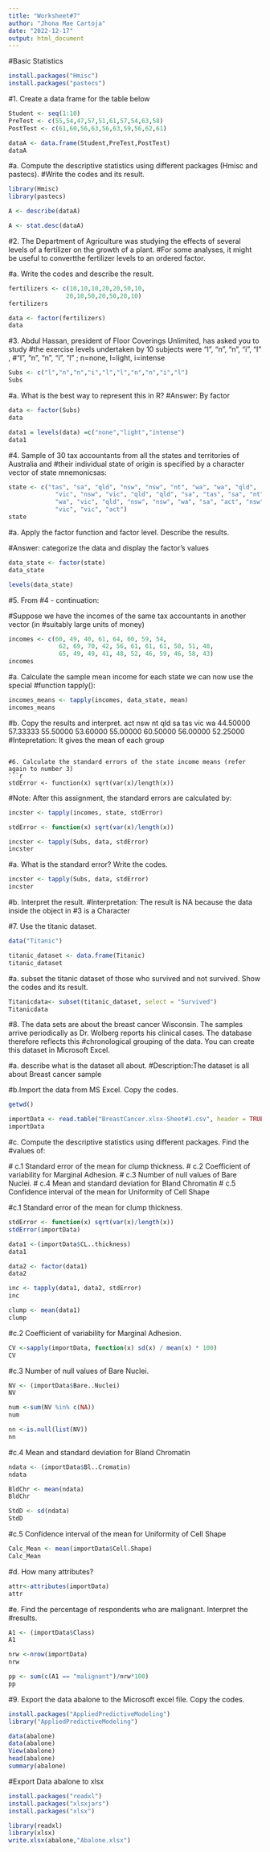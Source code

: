```yaml
---
title: "Worksheet#7"
author: "Jhona Mae Cartoja"
date: "2022-12-17"
output: html_document
---
```


#Basic Statistics
```r
install.packages("Hmisc")
install.packages("pastecs")
```

#1. Create a data frame for the table below 
```r
Student <- seq(1:10)
PreTest <- c(55,54,47,57,51,61,57,54,63,58)
PostTest <- c(61,60,56,63,56,63,59,56,62,61)

dataA <- data.frame(Student,PreTest,PostTest)
dataA
```

#a. Compute the descriptive statistics using different packages (Hmisc and pastecs).
#Write the codes and its result.
```r
library(Hmisc)
library(pastecs)

A <- describe(dataA)

A <- stat.desc(dataA)
```

#2. The Department of Agriculture was studying the effects of several levels of a fertilizer on the growth of a plant. 
#For some analyses, it might be useful to convertthe fertilizer levels to an ordered factor.

#a. Write the codes and describe the result.
```r
fertilizers <- c(10,10,10,20,20,50,10,
                20,10,50,20,50,20,10)
fertilizers

data <- factor(fertilizers)
data
```

#3. Abdul Hassan, president of Floor Coverings Unlimited, has asked you to study
#the exercise levels undertaken by 10 subjects were “l”, “n”, “n”, “i”, “l” ,
#“l”, “n”, “n”, “i”, “l” ; n=none, l=light, i=intense
```r
Subs <- c("l","n","n","i","l","l","n","n","i","l")
Subs
```

#a. What is the best way to represent this in R?
#Answer: By factor
```r
data <- factor(Subs)
data
```

```r
data1 = levels(data) =c("none","light","intense")
data1
```

#4. Sample of 30 tax accountants from all the states and territories of Australia and
#their individual state of origin is specified by a character vector of state mnemonicsas:
```r
state <- c("tas", "sa", "qld", "nsw", "nsw", "nt", "wa", "wa", "qld",
             "vic", "nsw", "vic", "qld", "qld", "sa", "tas", "sa", "nt",
             "wa", "vic", "qld", "nsw", "nsw", "wa", "sa", "act", "nsw",
             "vic", "vic", "act")
state
```

#a. Apply the factor function and factor level. Describe the results.

#Answer:  categorize the data and display the factor's values
```r
data_state <- factor(state)
data_state
```

```r
levels(data_state)
```

#5. From #4 - continuation:

#Suppose we have the incomes of the same tax accountants in another vector (in
#suitably large units of money)
```r
incomes <- c(60, 49, 40, 61, 64, 60, 59, 54,
              62, 69, 70, 42, 56, 61, 61, 61, 58, 51, 48,
              65, 49, 49, 41, 48, 52, 46, 59, 46, 58, 43)
incomes
```

#a. Calculate the sample mean income for each state we can now use the special
#function tapply():
```r
incomes_means <- tapply(incomes, data_state, mean)
incomes_means
```
#b. Copy the results and interpret.
   act      nsw       nt      qld       sa      tas      vic       wa 
44.50000 57.33333 55.50000 53.60000 55.00000 60.50000 56.00000 52.25000 
#Intepretation: It gives the mean of each group 
```

#6. Calculate the standard errors of the state income means (refer again to number 3)
```r
stdError <- function(x) sqrt(var(x)/length(x))
```
#Note: After this assignment, the standard errors are calculated by:
```r
incster <- tapply(incomes, state, stdError)

stdError <- function(x) sqrt(var(x)/length(x))

incster <- tapply(Subs, data, stdError)
incster
```

#a. What is the standard error? Write the codes.
```r
incster <- tapply(Subs, data, stdError)
incster
 ```
 
#b. Interpret the result. 
#Interpretation: The result is NA because the data inside the object in #3 is a Character
   
   
#7. Use the titanic dataset.
```r
data("Titanic")

titanic_dataset <- data.frame(Titanic)
titanic_dataset
```

#a. subset the titanic dataset of those who survived and not survived. Show the codes and its result.
```r
Titanicdata<- subset(titanic_dataset, select = "Survived")
Titanicdata
 ``` 

#8. The data sets are about the breast cancer Wisconsin. The samples arrive periodically as Dr. Wolberg reports his clinical cases. The database therefore reflects this
#chronological grouping of the data. You can create this dataset in Microsoft Excel.

#a. describe what is the dataset all about.
 #Description:The dataset is all about Breast cancer sample

#b.Import the data from MS Excel. Copy the codes.
```r
getwd()

importData <- read.table("BreastCancer.xlsx-Sheet#1.csv", header = TRUE, sep=",")
importData
```

#c. Compute the descriptive statistics using different packages. Find the #values of:

   # c.1 Standard error of the mean for clump thickness.
   # c.2 Coefficient of variability for Marginal Adhesion.
   # c.3 Number of null values of Bare Nuclei.
   # c.4 Mean and standard deviation for Bland Chromatin
   # c.5 Confidence interval of the mean for Uniformity of Cell Shape


#c.1 Standard error of the mean for clump thickness.
```r
stdError <- function(x) sqrt(var(x)/length(x))
stdError(importData)
```

```r
data1 <-(importData$CL..thickness)
data1
```

```r
data2 <- factor(data1)
data2
```

```r
inc <- tapply(data1, data2, stdError)
inc
```

```r
clump <- mean(data1)
clump
```

#c.2 Coefficient of variability for Marginal Adhesion.
```r
CV <-sapply(importData, function(x) sd(x) / mean(x) * 100)
CV 
```

#c.3 Number of null values of Bare Nuclei.
```r
NV <- (importData$Bare..Nuclei)
NV
```

```r
num <-sum(NV %in% c(NA))
num
```

```r
nn <-is.null(list(NV)) 
nn
```  

#c.4 Mean and standard deviation for Bland Chromatin
```r
ndata <- (importData$Bl..Cromatin)
ndata
```

```r
BldChr <- mean(ndata)
BldChr
```

```r
StdD <- sd(ndata)
StdD
```

#c.5 Confidence interval of the mean for Uniformity of Cell Shape
```r
Calc_Mean <- mean(importData$Cell.Shape)
Calc_Mean
```

#d. How many attributes?
```r
attr<-attributes(importData)
attr
```

#e. Find the percentage of respondents who are malignant. Interpret the #results.
```r
A1 <- (importData$Class)
A1
```

```r
nrw <-nrow(importData)
nrw
```

```r
pp <- sum(c(A1 == "malignant")/nrw*100)
pp
```

#9. Export the data abalone to the Microsoft excel file. Copy the codes.
```r
install.packages("AppliedPredictiveModeling")
library("AppliedPredictiveModeling")
```

```r
data(abalone)
data(abalone)
View(abalone)
head(abalone)
summary(abalone)
```

#Export Data abalone to xlsx
```r
install.packages("readxl")
install.packages("xlsxjars")
install.packages("xlsx")
```

```r
library(readxl)
library(xlsx)
write.xlsx(abalone,"Abalone.xlsx")
```

